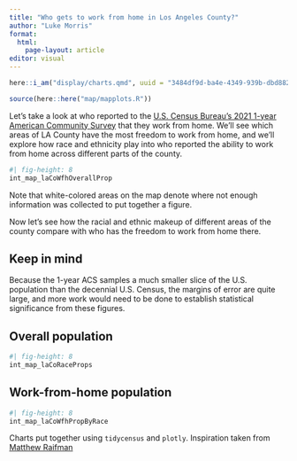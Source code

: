 ```yaml
---
title: "Who gets to work from home in Los Angeles County?"
author: "Luke Morris"
format:
  html:
    page-layout: article
editor: visual
---
```


```r
here::i_am("display/charts.qmd", uuid = "3484df9d-ba4e-4349-939b-dbd882d22650")

source(here::here("map/mapplots.R"))
```

Let's take a look at who reported to the [U.S. Census Bureau's 2021 1-year American Community Survey](https://www.census.gov/programs-surveys/acs) that they work from home. We'll see which areas of LA County have the most freedom to work from home, and we'll explore how race and ethnicity play into who reported the ability to work from home across different parts of the county.

```r
#| fig-height: 8
int_map_laCoWfhOverallProp
```

Note that white-colored areas on the map denote where not enough information was collected to put together a figure.

Now let's see how the racial and ethnic makeup of different areas of the county compare with who has the freedom to work from home there.

::: callout-caution
## Keep in mind

Because the 1-year ACS samples a much smaller slice of the U.S. population than the decennial U.S. Census, the margins of error are quite large, and more work would need to be done to establish statistical significance from these figures.
:::

::: column-screen-inset
::: panel-tabset
## Overall population

```r
#| fig-height: 8
int_map_laCoRaceProps
```

## Work-from-home population

```r
#| fig-height: 8
int_map_laCoWfhPropByRace
```
:::
:::

Charts put together using `tidycensus` and `plotly`. Inspiration taken from [Matthew Raifman](https://twitter.com/MatthewRaifman/status/1570871070445678600)
